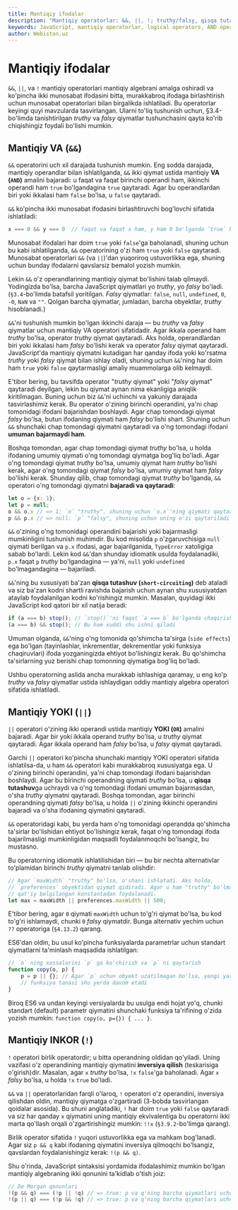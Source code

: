 ```yaml
---
title: Mantiqiy ifodalar
description: "Mantiqiy operatorlar: &&, ||, !; truthy/falsy, qisqa tutashuv (short-circuiting) va amaliy idiomalar (guardlar, defaultlar)."
keywords: JavaScript, mantiqiy operatorlar, logical operators, AND operatori, &&, OR operatori, ||, NOT operatori, !, truthy qiymatlar, falsy qiymatlar, qisqa tutashuv, short-circuit, mantiqiy idiomalar, logical idioms, guardlar, guards, standart qiymatlar, default values
author: Webiston.uz
---
```


# Mantiqiy ifodalar

`&&`, `||`, va `!` mantiqiy operatorlari mantiqiy algebrani amalga oshiradi va ko'pincha ikki munosabat ifodasini bitta, murakkabroq ifodaga birlashtirish uchun munosabat operatorlari bilan birgalikda ishlatiladi. Bu operatorlar keyingi quyi mavzularda tasvirlangan. Ularni to'liq tushunish uchun, §3.4-bo'limda tanishtirilgan _truthy_ va _falsy_ qiymatlar tushunchasini qayta ko'rib chiqishingiz foydali bo'lishi mumkin.

## Mantiqiy VA (`&&`)

`&&` operatorini uch xil darajada tushunish mumkin. Eng sodda darajada, mantiqiy operandlar bilan ishlatilganda, `&&` ikki qiymat ustida mantiqiy **VA (`AND`)** amalini bajaradi: u faqat va faqat birinchi operandi ham, ikkinchi operandi ham `true` bo'lgandagina `true` qaytaradi. Agar bu operandlardan biri yoki ikkalasi ham `false` bo'lsa, u `false` qaytaradi.

`&&` ko'pincha ikki munosabat ifodasini birlashtiruvchi bog'lovchi sifatida ishlatiladi:

``` js
x === 0 && y === 0  // faqat va faqat x ham, y ham 0 bo'lganda `true` bo'ladi
```

Munosabat ifodalari har doim `true` yoki `false`'ga baholanadi, shuning uchun bu kabi ishlatilganda, `&&` operatorining o'zi ham `true` yoki `false` qaytaradi. Munosabat operatorlari `&&` (va `||`)'dan yuqoriroq ustuvorlikka ega, shuning uchun bunday ifodalarni qavslarsiz bemalol yozish mumkin.

Lekin `&&` o'z operandlarining mantiqiy qiymat bo'lishini talab qilmaydi. Yodingizda bo'lsa, barcha JavaScript qiymatlari yo _truthy_, yo _falsy_ bo'ladi. (`§3.4`-bo'limda batafsil yoritilgan. _Falsy_ qiymatlar: `false`, `null`, `undefined`, `0`, `-0`, `NaN` va `""`. Qolgan barcha qiymatlar, jumladan, barcha obyektlar, _truthy_ hisoblanadi.)

`&&`'ni tushunish mumkin bo'lgan ikkinchi daraja — bu _truthy_ va _falsy_ qiymatlar uchun mantiqiy VA operatori sifatidadir. Agar ikkala operand ham _truthy_ bo'lsa, operator _truthy_ qiymat qaytaradi. Aks holda, operandlardan biri yoki ikkalasi ham _falsy_ bo'lishi kerak va operator _falsy_ qiymat qaytaradi. JavaScript'da mantiqiy qiymatni kutadigan har qanday ifoda yoki ko'rsatma _truthy_ yoki _falsy_ qiymat bilan ishlay oladi, shuning uchun `&&`'ning har doim ham `true` yoki `false` qaytarmasligi amaliy muammolarga olib kelmaydi.

E'tibor bering, bu tavsifda operator "_truthy_ qiymat" yoki "_falsy_ qiymat" qaytaradi deyilgan, lekin bu qiymat aynan nima ekanligiga aniqlik kiritilmagan. Buning uchun biz `&&`'ni uchinchi va yakuniy darajada tasvirlashimiz kerak. Bu operator o'zining birinchi operandini, ya'ni chap tomonidagi ifodani bajarishdan boshlaydi. Agar chap tomondagi qiymat _falsy_ bo'lsa, butun ifodaning qiymati ham _falsy_ bo'lishi shart. Shuning uchun `&&` shunchaki chap tomondagi qiymatni qaytaradi va o'ng tomondagi ifodani **umuman bajarmaydi ham**.

Boshqa tomondan, agar chap tomondagi qiymat _truthy_ bo'lsa, u holda ifodaning umumiy qiymati o'ng tomondagi qiymatga bog'liq bo'ladi. Agar o'ng tomondagi qiymat _truthy_ bo'lsa, umumiy qiymat ham _truthy_ bo'lishi kerak, agar o'ng tomondagi qiymat _falsy_ bo'lsa, umumiy qiymat ham _falsy_ bo'lishi kerak. Shunday qilib, chap tomondagi qiymat _truthy_ bo'lganda, `&&` operatori o'ng tomondagi qiymatni **bajaradi va qaytaradi**:

``` js
let o = {x: 1};
let p = null;
o && o.x // => 1: `o` "truthy", shuning uchun `o.x`'ning qiymati qaytariladi
p && p.x // => null: `p` "falsy", shuning uchun uning o'zi qaytariladi va `p.x` bajarilmaydi
```

`&&` o'zining o'ng tomonidagi operandini bajarishi yoki bajarmasligi mumkinligini tushunish muhimdir. Bu kod misolida `p` o'zgaruvchisiga `null` qiymati berilgan va `p.x` ifodasi, agar bajarilganida, `TypeError` xatoligiga sabab bo'lardi. Lekin kod `&&`'dan shunday idiomatik usulda foydalanadiki, `p.x` faqat `p` _truthy_ bo'lgandagina — ya'ni, `null` yoki `undefined` bo'lmagandagina — bajariladi.

`&&`'ning bu xususiyati ba'zan **qisqa tutashuv (`short-circuiting`)** deb ataladi va siz ba'zan kodni shartli ravishda bajarish uchun aynan shu xususiyatdan ataylab foydalanilgan kodni ko'rishingiz mumkin. Masalan, quyidagi ikki JavaScript kod qatori bir xil natija beradi:

``` js
if (a === b) stop(); // `stop()`'ni faqat `a === b` bo'lganda chaqirish
(a === b) && stop(); // Bu ham xuddi shu ishni qiladi
```

Umuman olganda, `&&`'ning o'ng tomonida qo'shimcha ta'sirga (`side effects`) ega bo'lgan (tayinlashlar, inkrementlar, dekrementlar yoki funksiya chaqiruvlari) ifoda yozganingizda ehtiyot bo'lishingiz kerak. Bu qo'shimcha ta'sirlarning yuz berishi chap tomonning qiymatiga bog'liq bo'ladi.

Ushbu operatorning aslida ancha murakkab ishlashiga qaramay, u eng ko'p _truthy_ va _falsy_ qiymatlar ustida ishlaydigan oddiy mantiqiy algebra operatori sifatida ishlatiladi.

## Mantiqiy YOKI (`||`)

`||` operatori o'zining ikki operandi ustida mantiqiy **YOKI (`OR`)** amalini bajaradi. Agar bir yoki ikkala operand _truthy_ bo'lsa, u _truthy_ qiymat qaytaradi. Agar ikkala operand ham _falsy_ bo'lsa, u _falsy_ qiymat qaytaradi.

Garchi `||` operatori ko'pincha shunchaki mantiqiy YOKI operatori sifatida ishlatilsa-da, u ham `&&` operatori kabi murakkabroq xususiyatga ega. U o'zining birinchi operandini, ya'ni chap tomondagi ifodani bajarishdan boshlaydi. Agar bu birinchi operandning qiymati _truthy_ bo'lsa, u **qisqa tutashuv**ga uchraydi va o'ng tomondagi ifodani umuman bajarmasdan, o'sha _truthy_ qiymatni qaytaradi. Boshqa tomondan, agar birinchi operandning qiymati _falsy_ bo'lsa, u holda `||` o'zining ikkinchi operandini bajaradi va o'sha ifodaning qiymatini qaytaradi.

`&&` operatoridagi kabi, bu yerda ham o'ng tomonidagi operandda qo'shimcha ta'sirlar bo'lishidan ehtiyot bo'lishingiz kerak, faqat o'ng tomondagi ifoda bajarilmasligi mumkinligidan maqsadli foydalanmoqchi bo'lsangiz, bu mustasno.

Bu operatorning idiomatik ishlatilishidan biri — bu bir nechta alternativlar to'plamidan birinchi _truthy_ qiymatni tanlab olishdir:

``` js
// Agar `maxWidth` "truthy" bo'lsa, o'shani ishlatadi. Aks holda,
// `preferences` obyektidan qiymat qidiradi. Agar u ham "truthy" bo'lmasa,
// qat'iy belgilangan konstantadan foydalanadi.
let max = maxWidth || preferences.maxWidth || 500;
```

E'tibor bering, agar `0` qiymati `maxWidth` uchun to'g'ri qiymat bo'lsa, bu kod to'g'ri ishlamaydi, chunki `0` _falsy_ qiymatdir. Bunga alternativ yechim uchun `??` operatoriga (`§4.13.2`) qarang.

ES6'dan oldin, bu usul ko'pincha funksiyalarda parametrlar uchun standart qiymatlarni ta'minlash maqsadida ishlatilgan:

``` js
// `o` ning xossalarini `p` ga ko'chirish va `p` ni qaytarish
function copy(o, p) {
    p = p || {}; // Agar `p` uchun obyekt uzatilmagan bo'lsa, yangi yaratilgan obyektni ishlatadi.
    // funksiya tanasi shu yerda davom etadi
}
```

Biroq ES6 va undan keyingi versiyalarda bu usulga endi hojat yo'q, chunki standart (default) parametr qiymatini shunchaki funksiya ta'rifining o'zida yozish mumkin: `function copy(o, p={}) { ... }`.

## Mantiqiy INKOR (`!`)

`!` operatori birlik operatordir; u bitta operandning oldidan qo'yiladi. Uning vazifasi o'z operandining mantiqiy qiymatini **inversiya qilish** (teskarisiga o'girish)dir. Masalan, agar `x` _truthy_ bo'lsa, `!x` `false`'ga baholanadi. Agar `x` _falsy_ bo'lsa, u holda `!x` `true` bo'ladi.

`&&` va `||` operatorlaridan farqli o'laroq, `!` operatori o'z operandini, inversiya qilishdan oldin, mantiqiy qiymatga o'zgartiradi (3-bobda tasvirlangan qoidalar asosida). Bu shuni anglatadiki, `!` har doim `true` yoki `false` qaytaradi va siz har qanday `x` qiymatini uning mantiqiy ekvivalentiga bu operatorni ikki marta qo'llash orqali o'zgartirishingiz mumkin: `!!x` (`§3.9.2`-bo'limga qarang).

Birlik operator sifatida `!` yuqori ustuvorlikka ega va mahkam bog'lanadi. Agar siz `p && q` kabi ifodaning qiymatini inversiya qilmoqchi bo'lsangiz, qavslardan foydalanishingiz kerak: `!(p && q)`.

Shu o'rinda, JavaScript sintaksisi yordamida ifodalashimiz mumkin bo'lgan mantiqiy algebraning ikki qonunini ta'kidlab o'tish joiz:

``` js
// De Morgan qonunlari
!(p && q) === (!p || !q) // => true: p va q'ning barcha qiymatlari uchun
!(p || q) === (!p && !q) // => true: p va q'ning barcha qiymatlari uchun
```